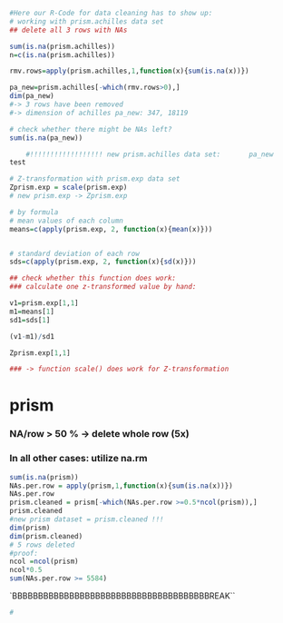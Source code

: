 ```r
#Here our R-Code for data cleaning has to show up:
# working with prism.achilles data set
## delete all 3 rows with NAs 

sum(is.na(prism.achilles))
n=c(is.na(prism.achilles))

rmv.rows=apply(prism.achilles,1,function(x){sum(is.na(x))})

pa_new=prism.achilles[-which(rmv.rows>0),]
dim(pa_new)
#-> 3 rows have been removed
#-> dimension of achilles pa_new: 347, 18119

# check whether there might be NAs left?
sum(is.na(pa_new))

    #!!!!!!!!!!!!!!!!!! new prism.achilles data set:       pa_new
test
```


```r
# Z-transformation with prism.exp data set
Zprism.exp = scale(prism.exp)
# new prism.exp -> Zprism.exp

# by formula
# mean values of each column 
means=c(apply(prism.exp, 2, function(x){mean(x)}))


# standard deviation of each row
sds=c(apply(prism.exp, 2, function(x){sd(x)}))


```

```r
## check whether this function does work:
### calculate one z-transformed value by hand:

v1=prism.exp[1,1]
m1=means[1]
sd1=sds[1]

(v1-m1)/sd1

Zprism.exp[1,1]

### -> function scale() does work for Z-transformation

```


# prism
### NA/row  > 50 % -> delete whole row (5x)
### In all other cases: utilize na.rm
```r
sum(is.na(prism))
NAs.per.row = apply(prism,1,function(x){sum(is.na(x))})
NAs.per.row
prism.cleaned = prism[-which(NAs.per.row >=0.5*ncol(prism)),]
prism.cleaned
#new prism dataset = prism.cleaned !!!
dim(prism)
dim(prism.cleaned)
# 5 rows deleted
#proof: 
ncol =ncol(prism)
ncol*0.5
sum(NAs.per.row >= 5584)
```
`BBBBBBBBBBBBBBBBBBBBBBBBBBBBBBBBBBBBBBREAK``
```r
# 
```

